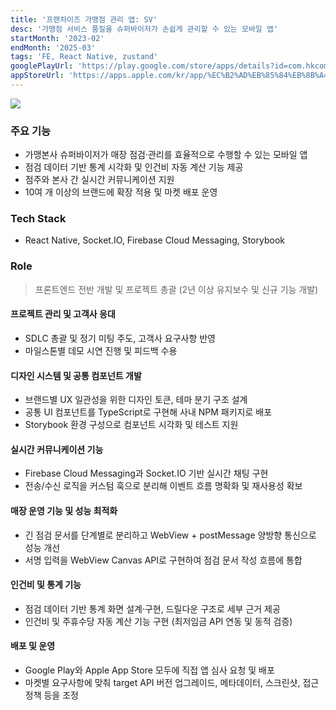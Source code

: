 ```yaml
---
title: '프랜차이즈 가맹점 관리 앱: SV'
desc: '가맹점 서비스 품질을 슈퍼바이저가 손쉽게 관리할 수 있는 모바일 앱'
startMonth: '2023-02'
endMonth: '2025-03'
tags: 'FE, React Native, zustand'
googlePlayUrl: 'https://play.google.com/store/apps/details?id=com.hkcommsv&hl=ko'
appStoreUrl: 'https://apps.apple.com/kr/app/%EC%B2%AD%EB%85%84%EB%8B%A4%EB%B0%A9-sv%EC%95%B1/id1669677803'
---
```


![](/projects/franchise-supervisor/1.png)

### 주요 기능
- 가맹본사 슈퍼바이저가 매장 점검·관리를 효율적으로 수행할 수 있는 모바일 앱
- 점검 데이터 기반 통계 시각화 및 인건비 자동 계산 기능 제공
- 점주와 본사 간 실시간 커뮤니케이션 지원
- 10여 개 이상의 브랜드에 확장 적용 및 마켓 배포 운영

### Tech Stack
- React Native, Socket.IO, Firebase Cloud Messaging, Storybook

### Role
> 프론트엔드 전반 개발 및 프로젝트 총괄 (2년 이상 유지보수 및 신규 기능 개발)

#### 프로젝트 관리 및 고객사 응대
- SDLC 총괄 및 정기 미팅 주도, 고객사 요구사항 반영
- 마일스톤별 데모 시연 진행 및 피드백 수용

#### 디자인 시스템 및 공통 컴포넌트 개발
- 브랜드별 UX 일관성을 위한 디자인 토큰, 테마 분기 구조 설계
- 공통 UI 컴포넌트를 TypeScript로 구현해 사내 NPM 패키지로 배포
- Storybook 환경 구성으로 컴포넌트 시각화 및 테스트 지원

#### 실시간 커뮤니케이션 기능
- Firebase Cloud Messaging과 Socket.IO 기반 실시간 채팅 구현
- 전송/수신 로직을 커스텀 훅으로 분리해 이벤트 흐름 명확화 및 재사용성 확보

#### 매장 운영 기능 및 성능 최적화
- 긴 점검 문서를 단계별로 분리하고 WebView + postMessage 양방향 통신으로 성능 개선
- 서명 입력을 WebView Canvas API로 구현하여 점검 문서 작성 흐름에 통합

#### 인건비 및 통계 기능
- 점검 데이터 기반 통계 화면 설계·구현, 드릴다운 구조로 세부 근거 제공
- 인건비 및 주휴수당 자동 계산 기능 구현 (최저임금 API 연동 및 동적 검증)

#### 배포 및 운영
- Google Play와 Apple App Store 모두에 직접 앱 심사 요청 및 배포
- 마켓별 요구사항에 맞춰 target API 버전 업그레이드, 메타데이터, 스크린샷, 접근 정책 등을 조정